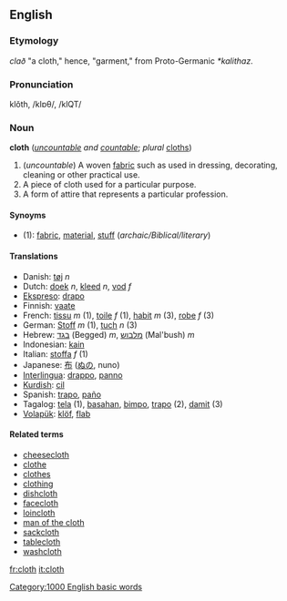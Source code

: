 ==English==
===Etymology===
{{OE.}} ''clað'' "a cloth," hence, "garment," from Proto-Germanic ''*kalithaz''.

=== Pronunciation ===
klŏth, /klɒθ/, /klQT/

=== Noun ===
'''cloth''' (''[[uncountable]] and [[countable]]''; ''plural'' [[cloths]])

# (''uncountable'') A woven [[fabric]] such as used in dressing, decorating, cleaning or other practical use.
# A piece of cloth used for a particular purpose.
# A form of attire that represents a particular profession.

====Synoyms====
*(1): [[fabric]], [[material]], [[stuff]] (''archaic/Biblical/literary'') <!--what is the appropriate label for "stuff"?-->

==== Translations ====
*Danish: [[tøj]] ''n''
*Dutch: [[doek]] ''n'', [[kleed]] ''n'', [[vod]] ''f''
*[[Ekspreso]]: [[drapo]]
*Finnish: [[vaate]]
*French: [[tissu]] ''m'' (1), [[toile]] ''f'' (1), [[habit#French|habit]] ''m'' (3), [[robe]] ''f'' (3)
*German: [[Stoff]] ''m'' (1), [[tuch]] ''n'' (3)
*Hebrew: [[בגד]] (Begged) ''m'', [[מלבוש]] (Mal'bush) ''m''
*Indonesian: [[kain]]
*Italian: [[stoffa]] ''f'' (1)
*Japanese: [[布]] ([[ぬの]], nuno)
*[[Interlingua]]: [[drappo]], [[panno]]
*[[Kurdish]]: [[cil]]
*Spanish: [[trapo]], [[paño]]
*Tagalog: [[tela]] (1), [[basahan]], [[bimpo]], [[trapo]] (2), [[damit]] (3)
*[[Volapük]]: [[klöf]], [[flab#Volapük|flab]]

==== Related terms ====
*[[cheesecloth]]
*[[clothe]]
*[[clothes]] <!-- formerly a plural of "cloth" -->
*[[clothing]]
*[[dishcloth]]
*[[facecloth]]
*[[loincloth]]
*[[man of the cloth]]
*[[sackcloth]]
*[[tablecloth]]
*[[washcloth]]

[[Category:1000 English basic words]]

[[fr:cloth]]
[[it:cloth]]